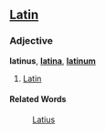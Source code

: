 ==[[Latin]]==
===Adjective===
'''latinus''', '''[[latina]]''', '''[[latinum]]'''

#[[Latin]]
====Related Words====
: [[Latius]]